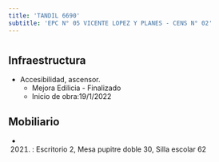 ```yaml
---
title: 'TANDIL 6690'
subtitle: 'EPC N° 05 VICENTE LOPEZ Y PLANES - CENS N° 02'
---
```


#
## Infraestructura

* Accesibilidad, ascensor. 
    + Mejora Edilicia - Finalizado 
    + Inicio de obra:19/1/2022 






## Mobiliario

*  (2021) : Escritorio 2, Mesa pupitre doble 30, Silla escolar 62 



